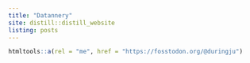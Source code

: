 ```yaml
---
title: "Datannery"
site: distill::distill_website
listing: posts
---
```


```r
htmltools::a(rel = "me", href = "https://fosstodon.org/@duringju")
```

